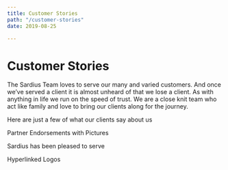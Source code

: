 ```yaml
---
title: Customer Stories
path: "/customer-stories"
date: 2019-08-25

---
```

# Customer Stories

The Sardius Team loves to serve our many and varied customers. And once we’ve
served a client it is almost unheard of that we lose a client. As with anything
in life we run on the speed of trust. We are a close knit team who act like
family and love to bring our clients along for the journey.

Here are just a few of what our clients say about us

Partner Endorsements with Pictures

Sardius has been pleased to serve

Hyperlinked Logos